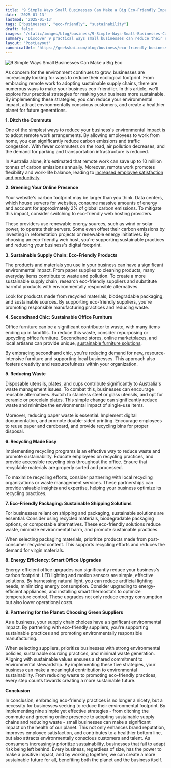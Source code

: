 ```yaml
---
title: '9 Simple Ways Small Businesses Can Make a Big Eco-Friendly Impact'
date: '2025-01-13'
lastmod: '2025-01-13'
tags: ["businesses", "eco-friendly", "sustainability"]  
draft: false
images: '/static/images/blog/business/9-Simple-Ways-Small-Businesses-Can-Make-a-Big-Eco.jpg'
summary: 'Discover 9 practical ways small businesses can reduce their environmental impact. From remote work to sustainable supply chains, learn how to make your company more eco-friendly and cost-effective.'
layout: 'PostLayout'
canonicalUrl: 'https://geekskai.com/blog/business/eco-friendly-business-practices-small-companies/'
---
```


![9 Simple Ways Small Businesses Can Make a Big Eco]('/static/images/blog/business/9-Simple-Ways-Small-Businesses-Can-Make-a-Big-Eco.jpg')

As concern for the environment continues to grow, businesses are increasingly looking for ways to reduce their ecological footprint. From embracing remote work to adopting sustainable supply chains, there are numerous ways to make your business eco-friendlier. In this article, we'll explore four practical strategies for making your business more sustainable. By implementing these strategies, you can reduce your environmental impact, attract environmentally conscious customers, and create a healthier planet for future generations.

**1. Ditch the Commute**

One of the simplest ways to reduce your business's environmental impact is to adopt remote work arrangements. By allowing employees to work from home, you can significantly reduce carbon emissions and traffic congestion. With fewer commuters on the road, air pollution decreases, and the demand for parking and transportation infrastructure is reduced.

In Australia alone, it's estimated that remote work can save up to 10 million tonnes of carbon emissions annually. Moreover, remote work promotes flexibility and work-life balance, leading to [increased employee satisfaction and productivity](https://cheapestloadofrubbish.com.au/5-reasons-to-declutter-your-office-space/).

**2. Greening Your Online Presence**

Your website's carbon footprint may be larger than you think. Data centers, which house servers for websites, consume massive amounts of energy and account for approximately 2% of global carbon emissions. To mitigate this impact, consider switching to eco-friendly web hosting providers.

These providers use renewable energy sources, such as wind or solar power, to operate their servers. Some even offset their carbon emissions by investing in reforestation projects or renewable energy initiatives. By choosing an eco-friendly web host, you're supporting sustainable practices and reducing your business's digital footprint.

**3. Sustainable Supply Chain: Eco-Friendly Products**

The products and materials you use in your business can have a significant environmental impact. From paper supplies to cleaning products, many everyday items contribute to waste and pollution. To create a more sustainable supply chain, research eco-friendly suppliers and substitute harmful products with environmentally responsible alternatives.

Look for products made from recycled materials, biodegradable packaging, and sustainable sources. By supporting eco-friendly suppliers, you're promoting responsible manufacturing practices and reducing waste.

**4. Secondhand Chic: Sustainable Office Furniture**

Office furniture can be a significant contributor to waste, with many items ending up in landfills. To reduce this waste, consider repurposing or upcycling office furniture. Secondhand stores, online marketplaces, and local artisans can provide unique, [sustainable furniture solutions](https://cheapestloadofrubbish.com.au/rubbish-removal-services/commercial-rubbish-removal/office-furniture-large-items/).

By embracing secondhand chic, you're reducing demand for new, resource-intensive furniture and supporting local businesses. This approach also fosters creativity and resourcefulness within your organization.

**5. Reducing Waste**

Disposable utensils, plates, and cups contribute significantly to Australia's waste management issues. To combat this, businesses can encourage reusable alternatives. Switch to stainless steel or glass utensils, and opt for ceramic or porcelain plates. This simple change can significantly reduce waste and minimize the environmental impact of single-use items.

Moreover, reducing paper waste is essential. Implement digital documentation, and promote double-sided printing. Encourage employees to reuse paper and cardboard, and provide recycling bins for proper disposal.

**6. Recycling Made Easy**

Implementing recycling programs is an effective way to reduce waste and promote sustainability. Educate employees on recycling practices, and provide accessible recycling bins throughout the office. Ensure that recyclable materials are properly sorted and processed.

To maximize recycling efforts, consider partnering with local recycling organizations or waste management services. These partnerships can provide valuable insights and expertise, helping your business optimize its recycling practices.

**7. Eco-Friendly Packaging: Sustainable Shipping Solutions**

For businesses reliant on shipping and packaging, sustainable solutions are essential. Consider using recycled materials, biodegradable packaging options, or compostable alternatives. These eco-friendly solutions reduce waste, minimize environmental harm, and promote sustainable practices.

When selecting packaging materials, prioritize products made from post-consumer recycled content. This supports recycling efforts and reduces the demand for virgin materials.

**8. Energy Efficiency: Smart Office Upgrades**

Energy-efficient office upgrades can significantly reduce your business's carbon footprint. LED lighting and motion sensors are simple, effective solutions. By harnessing natural light, you can reduce artificial lighting needs, minimizing energy consumption. Consider upgrading to energy-efficient appliances, and installing smart thermostats to optimize temperature control. These upgrades not only reduce energy consumption but also lower operational costs.

**9. Partnering for the Planet: Choosing Green Suppliers**

As a business, your supply chain choices have a significant environmental impact. By partnering with eco-friendly suppliers, you're supporting sustainable practices and promoting environmentally responsible manufacturing.

When selecting suppliers, prioritize businesses with strong environmental policies, sustainable sourcing practices, and minimal waste generation. Aligning with sustainable values ensures a shared commitment to environmental stewardship. By implementing these five strategies, your business can make a meaningful contribution to environmental sustainability. From reducing waste to promoting eco-friendly practices, every step counts towards creating a more sustainable future.

**Conclusion**

In conclusion, embracing eco-friendly practices is no longer a nicety, but a necessity for businesses seeking to reduce their environmental footprint. By implementing nine simple yet effective strategies - from ditching the commute and greening online presence to adopting sustainable supply chains and reducing waste - small businesses can make a significant impact on the health of our planet. This not only enhances brand reputation, improves employee satisfaction, and contributes to a healthier bottom line, but also attracts environmentally conscious customers and talent. As consumers increasingly prioritize sustainability, businesses that fail to adapt risk being left behind. Every business, regardless of size, has the power to make a positive impact, and by working together, we can create a more sustainable future for all, benefiting both the planet and the business itself.























